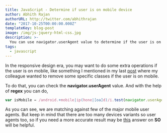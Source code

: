```yaml
---
title: JavaScript - Determine if user is on mobile device
author: Abhith Rajan
authorURL: http://twitter.com/abhithrajan
date: "2017-10-25T00:00:00.000Z"
templateKey: blog-post
image: /img/js-jquery-html-css.jpg
description: >-
  You can use navigator.userAgent value to determine if the user is on a mobile device.
tags:
  - javascript
---
```


In the responsive design era, you may want to do some extra operations if the user is on mobile, like something I mentioned in my last [post][1] where my colleague wanted to remove some specific classes if the user is on mobile.

To do that, you can check the **navigator.userAgent** value. And with the help of **regex** you can do,

```js
var isMobile = /android.+mobile|ip(hone|[oa]d)/i.test(navigator.userAgent);
```

As you can see, we are matching against few of the major mobile user agents. But keep in mind that there are too many devices variants so user agents too, so if you need a more accurate result
may be [this][2] answer on **SO** will be helpful.

[1]: https://edsonfrainlar.com/post/remove-specific-class-from-all-elements-jquery/
[2]: https://stackoverflow.com/questions/11381673/detecting-a-mobile-browser
